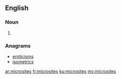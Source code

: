 ==English==

===Noun===
{{head|en|plural}}

# {{plural of|microsite|lang=en}}

===Anagrams===
* [[eroticisms#English|eroticisms]]
* [[isometrics#English|isometrics]]

[[ar:microsites]]
[[fr:microsites]]
[[ku:microsites]]
[[my:microsites]]